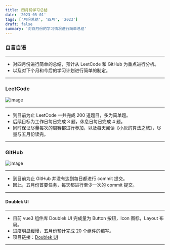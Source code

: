```yaml
---
title: 四月份学习总结
date: '2023-05-01'
tags: ['月份总结', '四月', '2023']
draft: false
summary: '对四月份的学习情况进行简单总结'
---
```


### 自言自语

---

- 对四月份进行简单的总结，预计从 LeetCode 和 GitHub 为重点进行分析。
- 以及对下个月和今后的学习计划进行简单的制定。

---

### LeetCode

![image](/static/images/summary/April-2023-LeetCode.png)

---

- 到目前为止 LeetCode 一共完成 200 道题目，多为简单题。
- 后续目标为工作日每日完成 3 题，休息日每日完成 4 题。
- 同时保证尽量每次的周赛都进行参加，以及每天阅读《小灰的算法之旅》，尽量与五月份读完。

---

### GitHub

![image](/static/images/summary/April-2023-GitHub.png)

---

- 到目前为止 GitHub 并没有达到每日都进行 commit 提交。
- 因此，五月份首要任务，每天都进行至少一次的 commit 提交。

---

#### Doublek UI

---

- 目前 vue3 组件库 Doublek UI 完成量为 Button 按钮，Icon 图标，Layout 布局。
- 进度明显缓慢，五月份预计完成 20 个组件的编写。
- 项目链接：[Doublek UI](https://doublek-ui.netlify.app/)

---
